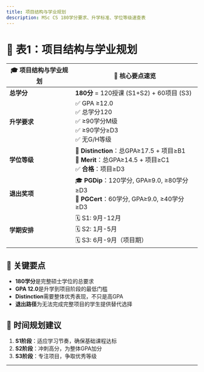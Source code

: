 ```yaml
---
title: 项目结构与学业规划
description: MSc CS 180学分要求、升学标准、学位等级速查表
---
```


# 📌 表1：项目结构与学业规划

| **🎓 项目结构与学业规划** | **📌 核心要点速览** |
|--------------------------|---------------------|
| **总学分** | **180分** = 120授课 (S1+S2) + 60项目 (S3) |
| **升学要求** | ✅ GPA ≥12.0<br/>✅ 总学分120<br/>✅ ≥90学分M级<br/>✅ ≥90学分≥D3<br/>✅ 无G/H等级 |
| **学位等级** | 🥇 **Distinction**：总GPA≥17.5 + 项目≥B1<br/>🥈 **Merit**：总GPA≥14.5 + 项目≥C1<br/>✅ **合格**：项目≥D3 |
| **退出奖项** | 🎓 **PGDip**：120学分, GPA≥9.0, ≥80学分≥D3<br/>📜 **PGCert**：60学分, GPA≥9.0, ≥40学分≥D3 |
| **学期安排** | 🗓️ S1: 9月-12月<br/>🗓️ S2: 1月-5月<br/>🗓️ S3: 6月-9月（项目期） |

## 🎯 关键要点

- **180学分**是完整硕士学位的总要求
- **GPA 12.0**是升学到项目阶段的最低门槛
- **Distinction**需要整体优秀表现，不只是高GPA
- **退出路径**为无法完成完整项目的学生提供替代选择

## 📅 时间规划建议

1. **S1阶段**：适应学习节奏，确保基础课程达标
2. **S2阶段**：冲刺高分，为整体GPA加分
3. **S3阶段**：专注项目，争取优秀等级

---
